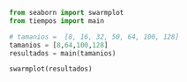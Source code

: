 ```python
from seaborn import swarmplot
from tiempos import main

# tamanios =  [8, 16, 32, 50, 64, 100, 128]
tamanios = [8,64,100,128]
resultados = main(tamanios)

swarmplot(resultados)
```